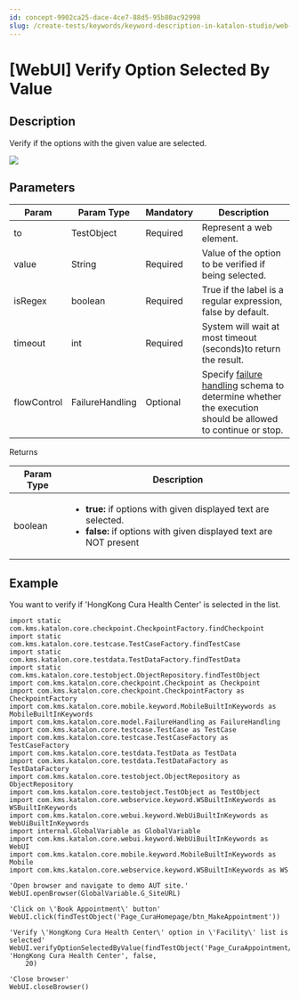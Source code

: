 ```yaml
---
id: concept-9902ca25-dace-4ce7-88d5-95b80ac92998
slug: /create-tests/keywords/keyword-description-in-katalon-studio/web-ui-keywords/webui-verify-option-selected-by-value
---
```


# \[WebUI\] Verify Option Selected By Value

## Description

Verify if the options with the given value are selected.

<img src="https://github.com/katalon-studio/docs-images/raw/master/katalon-studio/docs/webui-verify-option-selected-by-value/image2017-3-1-183A203A51.png" />

## Parameters

<table><tr><th>Param</th><th>Param Type</th><th>Mandatory</th><th>Description</th></tr><tbody><tr><td>to</td><td>TestObject</td><td>Required</td><td>Represent a web element.</td></tr><tr><td>value</td><td>String</td><td>Required</td><td>Value of the option to be verified if being selected.</td></tr><tr><td>isRegex</td><td>boolean</td><td>Required</td><td>True if the label is a regular expression, false by default.</td></tr><tr><td>timeout</td><td>int</td><td>Required</td><td>System will wait at most timeout (seconds)to return the result.</td></tr><tr><td>flowControl</td><td>FailureHandling</td><td>Optional</td><td>Specify <a href="/maintain/configure-failure-handling-settings-in-katalon-studio" >failure handling</a> schema to determine whether the execution should be allowed to continue or stop.</td></tr></tbody></table>

Returns

<table><tr><th>Param Type</th><th>Description</th></tr><tbody><tr><td>boolean</td><td><ul><li><strong>true:</strong> if options with given displayed text are selected.</li><li><strong>false:</strong> if options with given displayed text are NOT present</li></ul></td></tr></tbody></table>

## Example

You want to verify if 'HongKong Cura Health Center' is selected in the list.

```
import static com.kms.katalon.core.checkpoint.CheckpointFactory.findCheckpoint
import static com.kms.katalon.core.testcase.TestCaseFactory.findTestCase
import static com.kms.katalon.core.testdata.TestDataFactory.findTestData
import static com.kms.katalon.core.testobject.ObjectRepository.findTestObject
import com.kms.katalon.core.checkpoint.Checkpoint as Checkpoint
import com.kms.katalon.core.checkpoint.CheckpointFactory as CheckpointFactory
import com.kms.katalon.core.mobile.keyword.MobileBuiltInKeywords as MobileBuiltInKeywords
import com.kms.katalon.core.model.FailureHandling as FailureHandling
import com.kms.katalon.core.testcase.TestCase as TestCase
import com.kms.katalon.core.testcase.TestCaseFactory as TestCaseFactory
import com.kms.katalon.core.testdata.TestData as TestData
import com.kms.katalon.core.testdata.TestDataFactory as TestDataFactory
import com.kms.katalon.core.testobject.ObjectRepository as ObjectRepository
import com.kms.katalon.core.testobject.TestObject as TestObject
import com.kms.katalon.core.webservice.keyword.WSBuiltInKeywords as WSBuiltInKeywords
import com.kms.katalon.core.webui.keyword.WebUiBuiltInKeywords as WebUiBuiltInKeywords
import internal.GlobalVariable as GlobalVariable
import com.kms.katalon.core.webui.keyword.WebUiBuiltInKeywords as WebUI
import com.kms.katalon.core.mobile.keyword.MobileBuiltInKeywords as Mobile
import com.kms.katalon.core.webservice.keyword.WSBuiltInKeywords as WS

'Open browser and navigate to demo AUT site.'
WebUI.openBrowser(GlobalVariable.G_SiteURL)

'Click on \'Book Appointment\' button'
WebUI.click(findTestObject('Page_CuraHomepage/btn_MakeAppointment'))

'Verify \'HongKong Cura Health Center\' option in \'Facility\' list is selected'
WebUI.verifyOptionSelectedByValue(findTestObject('Page_CuraAppointment/lst_Facility'), 'HongKong Cura Health Center', false, 
    20)

'Close browser'
WebUI.closeBrowser()

```